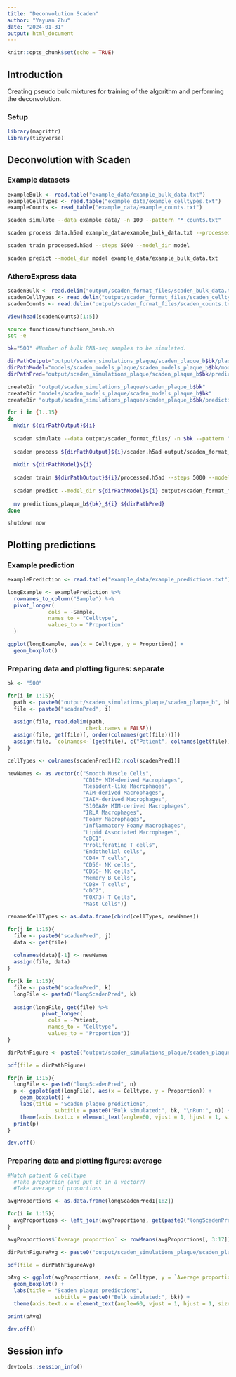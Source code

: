 ```yaml
---
title: "Deconvolution Scaden"
author: "Yayuan Zhu"
date: "2024-01-31"
output: html_document
---
```


```r
knitr::opts_chunk$set(echo = TRUE)
```

## Introduction

Creating pseudo bulk mixtures for training of the algorithm and performing the deconvolution.

### Setup

```r
library(magrittr)
library(tidyverse)
```

## Deconvolution with Scaden

### Example datasets

```r
exampleBulk <- read.table("example_data/example_bulk_data.txt")
exampleCellTypes <- read.table("example_data/example_celltypes.txt")
exampleCounts <- read_table("example_data/example_counts.txt")
```

```bash
scaden simulate --data example_data/ -n 100 --pattern "*_counts.txt"

scaden process data.h5ad example_data/example_bulk_data.txt --processed_path example_data/processed.h5ad

scaden train processed.h5ad --steps 5000 --model_dir model

scaden predict --model_dir model example_data/example_bulk_data.txt
```

### AtheroExpress data

```r
scadenBulk <- read.delim("output/scaden_format_files/scaden_bulk_data.txt")
scadenCellTypes <- read.delim("output/scaden_format_files/scaden_celltypes.txt")
scadenCounts <- read.delim("output/scaden_format_files/scaden_counts.txt")

View(head(scadenCounts)[1:5])
```

```bash
source functions/functions_bash.sh
set -e

bk="500" #Number of bulk RNA-seq samples to be simulated.

dirPathOutput="output/scaden_simulations_plaque/scaden_plaque_b$bk/plaque_b${bk}_"
dirPathModel="models/scaden_models_plaque/scaden_models_plaque_b$bk/model_plaque_b${bk}_"
dirPathPred="output/scaden_simulations_plaque/scaden_plaque_b$bk/predictions"

createDir "output/scaden_simulations_plaque/scaden_plaque_b$bk"
createDir "models/scaden_models_plaque/scaden_models_plaque_b$bk"
createDir "output/scaden_simulations_plaque/scaden_plaque_b$bk/predictions"             

for i in {1..15}
do
  mkdir ${dirPathOutput}${i}
  
  scaden simulate --data output/scaden_format_files/ -n $bk --pattern "*_counts.txt" --out ${dirPathOutput}${i}
  
  scaden process ${dirPathOutput}${i}/scaden.h5ad output/scaden_format_files/scaden_bulk_data.txt --processed_path ${dirPathOutput}${i}/processed.h5ad
  
  mkdir ${dirPathModel}${i}
  
  scaden train ${dirPathOutput}${i}/processed.h5ad --steps 5000 --model_dir ${dirPathModel}${i}
  
  scaden predict --model_dir ${dirPathModel}${i} output/scaden_format_files/scaden_bulk_data.txt --outname predictions_plaque_b${bk}_${i}
  
  mv predictions_plaque_b${bk}_${i} ${dirPathPred}
done
```

```bash
shutdown now
```

## Plotting predictions

### Example prediction

```r
examplePrediction <- read.table("example_data/example_predictions.txt")

longExample <- examplePrediction %>%
  rownames_to_column("Sample") %>%
  pivot_longer(
             cols = -Sample,
             names_to = "Celltype",
             values_to = "Proportion"
  )

ggplot(longExample, aes(x = Celltype, y = Proportion)) +
  geom_boxplot()
```

### Preparing data and plotting figures: separate

```r
bk <- "500"

for(i in 1:15){
  path <- paste0("output/scaden_simulations_plaque/scaden_plaque_b", bk, "/predictions/predictions_plaque_b", bk,"_", i)
  file <- paste0("scadenPred", i)
  
  assign(file, read.delim(path,
                         check.names = FALSE))
  assign(file, get(file)[, order(colnames(get(file)))])
  assign(file, `colnames<-`(get(file), c("Patient", colnames(get(file))[-1])))
}

cellTypes <- colnames(scadenPred1)[2:ncol(scadenPred1)]

newNames <- as.vector(c("Smooth Muscle Cells",
                        "CD16+ MIM-derived Macrophages",
                        "Resident-like Macrophages",
                        "AIM-derived Macrophages",
                        "IAIM-derived Macrophages",
                        "S100A8+ MIM-derived Macrophages",
                        "IRLA Macrophages",
                        "Foamy Macrophages",
                        "Inflammatory Foamy Macrophages",
                        "Lipid Associated Macrophages",
                        "cDC1",
                        "Proliferating T cells",
                        "Endothelial cells",
                        "CD4+ T cells",
                        "CD56- NK cells",
                        "CD56+ NK cells",
                        "Memory B Cells",
                        "CD8+ T cells",
                        "cDC2",
                        "FOXP3+ T Cells",
                        "Mast Cells"))

renamedCellTypes <- as.data.frame(cbind(cellTypes, newNames))

for(j in 1:15){
  file <- paste0("scadenPred", j)
  data <- get(file)
  
  colnames(data)[-1] <- newNames
  assign(file, data)
}

for(k in 1:15){
  file <- paste0("scadenPred", k)
  longFile <- paste0("longScadenPred", k)
  
  assign(longFile, get(file) %>%
           pivot_longer(
             cols = -Patient,
             names_to = "Celltype",
             values_to = "Proportion"))
}
```

```r
dirPathFigure <- paste0("output/scaden_simulations_plaque/scaden_plaque_b", bk, "/predictions/scaden_plaque_predictions_graphs.pdf")

pdf(file = dirPathFigure)

for(n in 1:15){
  longFile <- paste0("longScadenPred", n)
  p <- ggplot(get(longFile), aes(x = Celltype, y = Proportion)) +
    geom_boxplot() +
    labs(title = "Scaden plaque predictions",
               subtitle = paste0("Bulk simulated:", bk, "\nRun:", n)) +
    theme(axis.text.x = element_text(angle=60, vjust = 1, hjust = 1, size = 8))
  print(p)
}

dev.off()
```

### Preparing data and plotting figures: average

```r
#Match patient & celltype
  #Take proportion (and put it in a vector?)
  #Take average of proportions

avgProportions <- as.data.frame(longScadenPred1[1:2])

for(i in 1:15){
  avgProportions <- left_join(avgProportions, get(paste0("longScadenPred", i)), by = c("Patient", "Celltype"))
}

avgProportions$`Average proportion` <- rowMeans(avgProportions[, 3:17])

dirPathFigureAvg <- paste0("output/scaden_simulations_plaque/scaden_plaque_b", bk, "/predictions/scaden_plaque_predictions_graphs_average.pdf")

pdf(file = dirPathFigureAvg)

pAvg <- ggplot(avgProportions, aes(x = Celltype, y = `Average proportion`)) +
  geom_boxplot() +
  labs(title = "Scaden plaque predictions",
               subtitle = paste0("Bulk simulated:", bk)) +
  theme(axis.text.x = element_text(angle=60, vjust = 1, hjust = 1, size = 8))

print(pAvg)

dev.off()

```

## Session info

```r
devtools::session_info()
```
